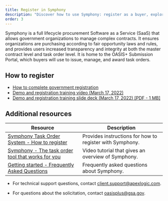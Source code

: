 ```yaml
---
title: Register in Symphony
description: "Discover how to use Symphony: register as a buyer, explore trainings, and manage task orders."
order: 3
---
```




Symphony is a full lifecycle procurement Software as a Service (SaaS) that allows government organizations to manage complex contracts. It ensures organizations are purchasing according to fair opportunity laws and rules, and provides users increased transparency and integrity at both the master contract level and task order level. It is home to the OASIS+ Submission Portal, which buyers will use to issue, manage, and award task orders.

## How to register
- [How to complete government registration](https://programsupport.apexlogic.com/support/solutions/articles/35000211063-how-to-complete-government-registration)
- [Demo and registration training video (March 17, 2022)](https://www.youtube.com/watch?v=LXkqNV88FJI)
- [Demo and registration training slide deck (March 17, 2022) [PDF - 1 MB] ](https://www.gsa.gov/system/files/Final_-_Symphony_Customer_Rollout_Presentation_%282022-03-17%29_.pdf)

## Additional resources

| Resource | Description |
| --------------------------| --------------------------|
|[Symphony Task Order System - How to register](https://industrysupport.apexlogic.com/support/solutions/articles/35000211063-how-to-complete-government-registration) | Provides instructions for how to register with Symphony.| 
|[Symphony - The task order tool that works for you](https://youtu.be/cQ4zVfA8MAY) | Video tutorial that gives an overview of Symphony. | 
|[Getting started -  Frequently Asked Questions](https://gettingstarted.apexlogic.com/support/home) | Frequently asked questions about Symphony. | 

<SummaryBox header="Questions about Symphony">
    
   - For technical support questions, contact [client.support@apexlogic.com](mailto:client.support@apexlogic.com). 

   - For questions about the solicitation, contact [oasisplus@gsa.gov](mailto:oasisplus@gsa.gov). 

</SummaryBox>
